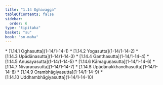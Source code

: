 ```yaml
---
title: "1.14 Oghavagga"
tableOfContents: false
sidebar:
  order: 6
type: "tipitaka"
basket: "su"
book: "sn-maha"
---
```



<DynamicBreadcrumb />



<TableOfContents book="sn-maha" section="1.14">
* [1.14.1 Oghasutta](1-14/1-14-1)
* [1.14.2 Yogasutta](1-14/1-14-2)
* [1.14.3 Upādānasutta](1-14/1-14-3)
* [1.14.4 Ganthasutta](1-14/1-14-4)
* [1.14.5 Anusayasutta](1-14/1-14-5)
* [1.14.6 Kāmaguṇasutta](1-14/1-14-6)
* [1.14.7 Nīvaraṇasutta](1-14/1-14-7)
* [1.14.8 Upādānakkhandhasutta](1-14/1-14-8)
* [1.14.9 Orambhāgiyasutta](1-14/1-14-9)
* [1.14.10 Uddhambhāgiyasutta](1-14/1-14-10)
</TableOfContents>